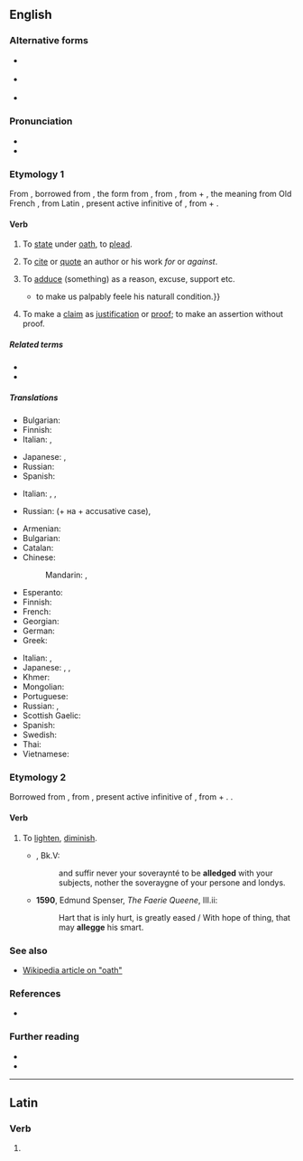 {{also|allégé|allège}}
==English==

===Alternative forms===
* {{l|en|alledg}} {{qualifier|obsolete}}
* {{l|en|alledge}} {{qualifier|obsolete}}
* {{l|en|allegge}} {{qualifier|obsolete}}

===Pronunciation===
* {{IPA|/əˈlɛdʒ/|lang=en}}
* {{rhymes|ɛdʒ|lang=en}}

===Etymology 1===
From {{inh|en|enm|aleggen}}, borrowed from {{bor|en|xno|aleger}}, the form from {{der|en|fro|esligier}}, from {{der|en|ML.||*exlītigāre|to clear at law}}, from {{der|en|la|ex||out}} + {{m|la|lītigō||sue at law}}, the meaning from Old French {{m|fro|alleguer}}, from Latin {{m|la|allēgāre}}, present active infinitive of {{m|la|allēgō||send, depute; relate, mention, adduce}}, from {{m|la|ad||to}} + {{m|la|lēgō||send}}.

====Verb====
{{en-verb|alleg}}

# {{lb|en|obsolete|transitive}} To [[state]] under [[oath]], to [[plead]].
# {{lb|en|archaic}} To [[cite]] or [[quote]] an author or his work ''for'' or ''against''.
# {{lb|en|transitive}} To [[adduce]] (something) as a reason, excuse, support etc.
#* {{RQ:Florio Montaigne Essayes|chapter=39|book=I|passage=I will further '''alleage''' a storie{{...}}to make us palpably feele his naturall condition.}}
# {{lb|en|transitive}} To make a [[claim]] as [[justification]] or [[proof]]; to make an assertion without proof.
#: {{ux|en|The agency '''alleged''' my credit history had problems.}}

=====Related terms=====
* {{l|en|allegation}}
* {{l|en|privilege}} <!-- from lēgō -->

=====Translations=====
{{trans-top|to state under oath}}
* Bulgarian: {{t|bg|[[заявявам]] под [[клетва]]}}
* Finnish: {{t+|fi|vannoa}}
* Italian: {{t+|it|dichiarare}}, {{t+|it|sostenere}}
{{trans-mid}}
* Japanese: {{t|ja|確言|alt=確言する|tr=かくげんする, kakugen suru}}, {{t|ja|言い切る|tr=iikiru}}
* Russian: {{t|ru|[[заявля́ть]] под [[прися́га|присягой]]|impf}}
* Spanish: {{t+|es|afirmar}}
{{trans-bottom}}

{{trans-top|to adduce as a reason, excuse, support etc.}}
* Italian: {{t+|it|addurre}}, {{t+|it|supportare}}, {{t+|it|avvalorare}}
{{trans-mid}}
* Russian: {{t+|ru|ссыла́ться|impf}} (+ на + accusative case),
{{trans-bottom}}

{{trans-top|assert without proof}}
* Armenian: {{t-needed|hy}}
* Bulgarian: {{t+|bg|твърдя|impf}}
* Catalan: {{t+|ca|al·legar}}
* Chinese:
*: Mandarin: {{t+|cmn|宣稱|sc=Hani}}, {{t+|cmn|宣称|tr=xuānchēng|sc=Hani}}
* Esperanto: {{t-needed|eo}}
* Finnish: {{t+|fi|väittää}}
* French: {{t+|fr|prétendre}}
* Georgian: {{t-needed|ka}}
* German: {{t+|de|behaupten}}
* Greek: {{t+|el|ισχυρίζομαι}}
{{trans-mid}}
* Italian: {{t+|it|sostenere}}, {{t+|it|asserire}}
* Japanese: {{t+|ja|主張|alt=主張する|tr=しゅちょうする, shuchō suru}}, {{t|ja|喧伝|alt=喧伝する|tr=けんでんする, kenden suru}}, {{t|ja|言い張る|tr=iiharu}}
* Khmer: {{t-needed|km}}
* Mongolian: {{t-needed|mn}}
* Portuguese: {{t+|pt|alegar}}
* Russian: {{t|ru|[[безоснова́тельно]] [[утвержда́ть]]|impf}}, {{t|ru|[[голосло́вно]] [[утвержда́ть]]|impf}}
* Scottish Gaelic: {{t|gd|cuir às leth}}
* Spanish: {{t+|es|alegar}}
* Swedish: {{t+|sv|påstå}}
* Thai: {{t-needed|th}}
* Vietnamese: {{t-needed|vi}}
{{trans-bottom}}

===Etymology 2===
Borrowed from {{bor|en|fro|alegier}}, from {{der|en|la|alleviāre}}, present active infinitive of {{m|la|alleviō||lighten}}, from {{m|la|ad}} + {{m|la|levis||light}}. {{doublet|en|alleviate}}.

====Verb====
{{en-verb|alleg}}

# {{lb|en|obsolete}} To [[lighten]], [[diminish]].
#* {{RQ:Mlry MrtArthr1}}, Bk.V:
#*: and suffir never your soveraynté to be '''alledged''' with your subjects, nother the soveraygne of your persone and londys.
#* '''1590''', Edmund Spenser, ''The Faerie Queene'', III.ii:
#*: Hart that is inly hurt, is greatly eased / With hope of thing, that may '''allegge''' his smart{{nb...}}.

===See also===
* [[:w:oath|Wikipedia article on "oath"]]

===References===
* {{R:OED2}}

===Further reading===
* {{R:Webster 1913}}
* {{R:Century 1911}}

----

==Latin==

===Verb===
{{la-verb-form|allege}}

# {{inflection of|allegō||2|s|pres|actv|impr|lang=la}}